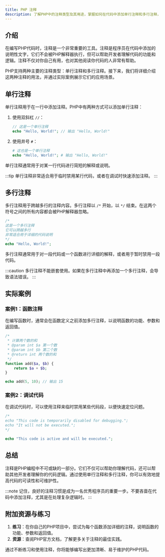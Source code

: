 ```yaml
---
title: PHP 注释
description: 了解PHP中的注释类型及其用途，掌握如何在代码中添加单行注释和多行注释，提升代码的可读性和可维护性。
---
```


## 介绍

在编写PHP代码时，注释是一个非常重要的工具。注释是程序员在代码中添加的说明性文字，它们不会被PHP解释器执行，但可以帮助开发者理解代码的功能和逻辑。注释不仅对你自己有用，也对其他阅读你代码的人非常有帮助。

PHP支持两种主要的注释类型：单行注释和多行注释。接下来，我们将详细介绍这两种注释的用法，并通过实际案例展示它们的应用场景。

## 单行注释

单行注释用于在一行中添加注释。PHP中有两种方式可以添加单行注释：

1. 使用双斜杠 `//`：
   ```php
   // 这是一个单行注释
   echo "Hello, World!"; // 输出 "Hello, World!"
   ```

2. 使用井号 `#`：
   ```php
   # 这也是一个单行注释
   echo "Hello, World!"; # 输出 "Hello, World!"
   ```

单行注释通常用于对某一行代码进行简短的解释或说明。

:::tip
单行注释非常适合用于临时禁用某行代码，或者在调试时快速添加注释。
:::

## 多行注释

多行注释用于跨越多行的注释内容。多行注释以 `/*` 开始，以 `*/` 结束。在这两个符号之间的所有内容都会被PHP解释器忽略。

```php
/*
这是一个多行注释
它可以跨越多行
非常适合用于详细的代码说明
*/
echo "Hello, World!";
```

多行注释通常用于对一段代码或一个函数进行详细的解释，或者用于暂时禁用一段代码。

:::caution
多行注释不能嵌套使用。如果在多行注释中再添加一个多行注释，会导致语法错误。
:::

## 实际案例

### 案例1：函数注释

在编写函数时，通常会在函数定义之前添加多行注释，以说明函数的功能、参数和返回值。

```php
/*
 * 计算两个数的和
 * @param int $a 第一个数
 * @param int $b 第二个数
 * @return int 两个数的和
 */
function add($a, $b) {
    return $a + $b;
}

echo add(5, 10); // 输出 15
```

### 案例2：调试代码

在调试代码时，可以使用注释来临时禁用某些代码段，以便快速定位问题。

```php
/*
echo "This code is temporarily disabled for debugging.";
echo "It will not be executed.";
*/

echo "This code is active and will be executed.";
```

## 总结

注释是PHP编程中不可或缺的一部分。它们不仅可以帮助你理解代码，还可以帮助其他开发者理解你的代码逻辑。通过使用单行注释和多行注释，你可以有效地提高代码的可读性和可维护性。

:::note
记住，良好的注释习惯是成为一名优秀程序员的重要一步。不要吝啬在代码中添加注释，尤其是在处理复杂逻辑时。
:::

## 附加资源与练习

1. **练习**：在你自己的PHP项目中，尝试为每个函数添加详细的注释，说明函数的功能、参数和返回值。
2. **资源**：查阅PHP官方文档，了解更多关于注释的最佳实践。

通过不断练习和使用注释，你将能够编写出更加清晰、易于维护的PHP代码。